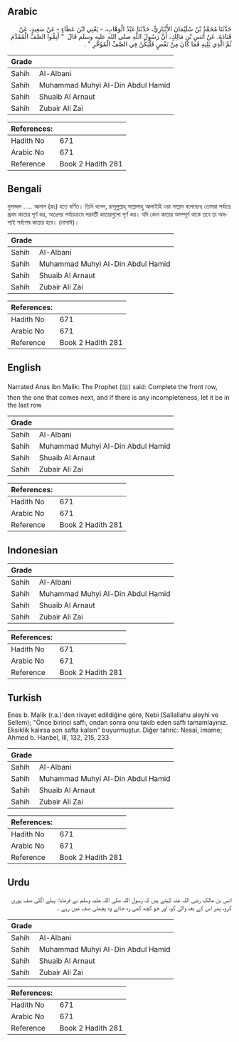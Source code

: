 ## Arabic


<div dir="rtl" lang="ar" style={{fontSize:'larger',backgroundColor:'#f8f9fa',padding:20}}>
حَدَّثَنَا مُحَمَّدُ بْنُ سُلَيْمَانَ الأَنْبَارِيُّ، حَدَّثَنَا عَبْدُ الْوَهَّابِ، - يَعْنِي ابْنَ عَطَاءٍ - عَنْ سَعِيدٍ، عَنْ قَتَادَةَ، عَنْ أَنَسِ بْنِ مَالِكٍ، أَنَّ رَسُولَ اللَّهِ صلى الله عليه وسلم قَالَ ‏ "‏ أَتِمُّوا الصَّفَّ الْمُقَدَّمَ ثُمَّ الَّذِي يَلِيهِ فَمَا كَانَ مِنْ نَقْصٍ فَلْيَكُنْ فِي الصَّفِّ الْمُؤَخَّرِ ‏"‏ ‏.‏
</div>
<div style={{backgroundColor:'#f8f9fa',padding:20, marginBottom: 10}}><table> <thead> <tr> <th>Grade</th> <th></th> </tr> </thead> <tbody> <tr><td>Sahih</td><td>Al-Albani</td></tr><tr><td>Sahih</td><td>Muhammad Muhyi Al-Din Abdul Hamid</td></tr><tr><td>Sahih</td><td>Shuaib Al Arnaut</td></tr><tr><td>Sahih</td><td>Zubair Ali Zai</td></tr></tbody></table><table> <thead> <tr> <th>References:</th> <th></th> </tr> </thead> <tbody><tr><td>Hadith No</td><td>671</td></tr><tr><td>Arabic No</td><td>671</td></tr><tr><td>Reference</td><td>Book 2 Hadith 281</td></tr></tbody></table></div>

## Bengali


<div dir="ltr" lang="bn" style={{fontSize:'larger',backgroundColor:'#f8f9fa',padding:20}}>
মুসাদ্দাদ ..... আনাস (রাঃ) হতে বর্ণিত। তিনি বলেন, রাসূলুল্লাহ্ সাল্লালাহু আলাইহি ওয়া সাল্লাম বলেছেনঃ তোমরা সর্বাগ্রে প্রথম কাতার পূর্ণ কর, অতঃপর পর্যায়ক্রমে পরবর্তী কাতারগুলো পূর্ণ কর। যদি কোন কাতার অসম্পূর্ণ থাকে তবে তা অবশ্যই সর্বশেষ কাতার হবে। (নাসাঈ)।
</div>
<div style={{backgroundColor:'#f8f9fa',padding:20, marginBottom: 10}}><table> <thead> <tr> <th>Grade</th> <th></th> </tr> </thead> <tbody> <tr><td>Sahih</td><td>Al-Albani</td></tr><tr><td>Sahih</td><td>Muhammad Muhyi Al-Din Abdul Hamid</td></tr><tr><td>Sahih</td><td>Shuaib Al Arnaut</td></tr><tr><td>Sahih</td><td>Zubair Ali Zai</td></tr></tbody></table><table> <thead> <tr> <th>References:</th> <th></th> </tr> </thead> <tbody><tr><td>Hadith No</td><td>671</td></tr><tr><td>Arabic No</td><td>671</td></tr><tr><td>Reference</td><td>Book 2 Hadith 281</td></tr></tbody></table></div>

## English


<div dir="ltr" lang="en" style={{fontSize:'larger',backgroundColor:'#f8f9fa',padding:20}}>
Narrated Anas ibn Malik: The Prophet (ﷺ) said: Complete the front row, then the one that comes next, and if there is any incompleteness, let it be in the last row
</div>
<div style={{backgroundColor:'#f8f9fa',padding:20, marginBottom: 10}}><table> <thead> <tr> <th>Grade</th> <th></th> </tr> </thead> <tbody> <tr><td>Sahih</td><td>Al-Albani</td></tr><tr><td>Sahih</td><td>Muhammad Muhyi Al-Din Abdul Hamid</td></tr><tr><td>Sahih</td><td>Shuaib Al Arnaut</td></tr><tr><td>Sahih</td><td>Zubair Ali Zai</td></tr></tbody></table><table> <thead> <tr> <th>References:</th> <th></th> </tr> </thead> <tbody><tr><td>Hadith No</td><td>671</td></tr><tr><td>Arabic No</td><td>671</td></tr><tr><td>Reference</td><td>Book 2 Hadith 281</td></tr></tbody></table></div>

## Indonesian


<div dir="ltr" lang="id" style={{fontSize:'larger',backgroundColor:'#f8f9fa',padding:20}}>

</div>
<div style={{backgroundColor:'#f8f9fa',padding:20, marginBottom: 10}}><table> <thead> <tr> <th>Grade</th> <th></th> </tr> </thead> <tbody> <tr><td>Sahih</td><td>Al-Albani</td></tr><tr><td>Sahih</td><td>Muhammad Muhyi Al-Din Abdul Hamid</td></tr><tr><td>Sahih</td><td>Shuaib Al Arnaut</td></tr><tr><td>Sahih</td><td>Zubair Ali Zai</td></tr></tbody></table><table> <thead> <tr> <th>References:</th> <th></th> </tr> </thead> <tbody><tr><td>Hadith No</td><td>671</td></tr><tr><td>Arabic No</td><td>671</td></tr><tr><td>Reference</td><td>Book 2 Hadith 281</td></tr></tbody></table></div>

## Turkish


<div dir="ltr" lang="tr" style={{fontSize:'larger',backgroundColor:'#f8f9fa',padding:20}}>
Enes b. Malik (r.a.)'den rivayet edildiğine göre, Nebi (Sallallahu aleyhi ve Sellem); "Önce birinci saffı, ondan sonra onu takib eden saffı tamamlayınız. Eksiklik kalırsa son safta kalsın" buyurmuştur. Diğer tahric: Nesaî, imame; Ahmed b. Hanbel, III, 132, 215, 233
</div>
<div style={{backgroundColor:'#f8f9fa',padding:20, marginBottom: 10}}><table> <thead> <tr> <th>Grade</th> <th></th> </tr> </thead> <tbody> <tr><td>Sahih</td><td>Al-Albani</td></tr><tr><td>Sahih</td><td>Muhammad Muhyi Al-Din Abdul Hamid</td></tr><tr><td>Sahih</td><td>Shuaib Al Arnaut</td></tr><tr><td>Sahih</td><td>Zubair Ali Zai</td></tr></tbody></table><table> <thead> <tr> <th>References:</th> <th></th> </tr> </thead> <tbody><tr><td>Hadith No</td><td>671</td></tr><tr><td>Arabic No</td><td>671</td></tr><tr><td>Reference</td><td>Book 2 Hadith 281</td></tr></tbody></table></div>

## Urdu


<div dir="rtl" lang="ur" style={{fontSize:'larger',backgroundColor:'#f8f9fa',padding:20}}>
انس بن مالک رضی اللہ عنہ کہتے ہیں کہ رسول اللہ صلی اللہ علیہ وسلم نے فرمایا: پہلے اگلی صف پوری کرو، پھر اس کے بعد والی کو، اور جو کچھ کمی رہ جائے وہ پچھلی صف میں رہے ۔
</div>
<div style={{backgroundColor:'#f8f9fa',padding:20, marginBottom: 10}}><table> <thead> <tr> <th>Grade</th> <th></th> </tr> </thead> <tbody> <tr><td>Sahih</td><td>Al-Albani</td></tr><tr><td>Sahih</td><td>Muhammad Muhyi Al-Din Abdul Hamid</td></tr><tr><td>Sahih</td><td>Shuaib Al Arnaut</td></tr><tr><td>Sahih</td><td>Zubair Ali Zai</td></tr></tbody></table><table> <thead> <tr> <th>References:</th> <th></th> </tr> </thead> <tbody><tr><td>Hadith No</td><td>671</td></tr><tr><td>Arabic No</td><td>671</td></tr><tr><td>Reference</td><td>Book 2 Hadith 281</td></tr></tbody></table></div>